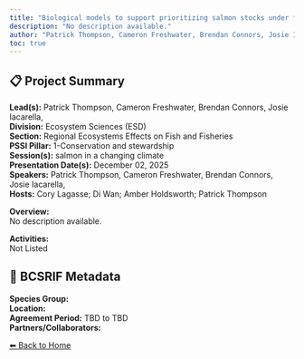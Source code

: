 ```yaml
---
title: "Biological models to support prioritizing salmon stocks under future climates"
description: "No description available."
author: "Patrick Thompson, Cameron Freshwater, Brendan Connors, Josie Iacarella, "
toc: true
---
```


## 📋 Project Summary

**Lead(s):** Patrick Thompson, Cameron Freshwater, Brendan Connors, Josie Iacarella,   
**Division:** Ecosystem Sciences (ESD)  
**Section:** Regional Ecosystems Effects on Fish and Fisheries  
**PSSI Pillar:** 1-Conservation and stewardship  
**Session(s):** salmon in a changing climate  
**Presentation Date(s):** December 02, 2025  
**Speakers:** Patrick Thompson, Cameron Freshwater, Brendan Connors, Josie Iacarella,   
**Hosts:** Cory Lagasse; Di Wan; Amber Holdsworth; Patrick Thompson  

**Overview:**  
No description available.   

**Activities:**  
Not Listed

## 🧬 BCSRIF Metadata

**Species Group:**   
**Location:**   
**Agreement Period:** TBD to TBD  
**Partners/Collaborators:**   

[⬅ Back to Home](../index.qmd)
